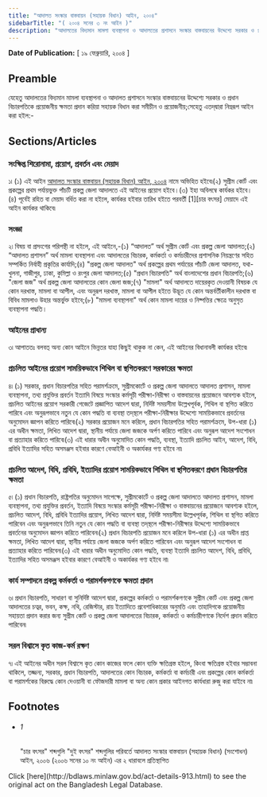 ```yaml
---
title: "আদালত সংস্কার বাস্তবায়ন (সহায়ক বিধান) আইন, ২০০৪"
sidebarTitle: "( ২০০৪ সনের ৩ নং আইন )"
description: "আদালতের বিদ্যমান মামলা ব্যবস্থাপনা ও আদালতের প্রশাসনে সংস্কার বাস্তবায়নের উদ্দেশ্যে সরকার ও প্রধান বিচারপতিকে প্রয়োজনীয় ক্ষমতা প্রদান করিয়া সহায়ক বিধান করার উদ্দেশ্যে প্রণীত আইন৷"
---
```


**Date of Publication:** [ ১৯ ফেব্রুয়ারি, ২০০৪ ]

## Preamble

যেহেতু আদালতের বিদ্যমান মামলা ব্যবস্থাপনা ও আদালত প্রশাসনে সংস্কার বাস্তবায়নের উদ্দেশ্যে সরকার ও প্রধান বিচারপতিকে প্রয়োজনীয় ক্ষমতা প্রদান করিয়া সহায়ক বিধান করা সমীচীন ও প্রয়োজনীয়;সেহেতু এতদ্‌দ্বারা নিম্নরূপ আইন করা হইল:-

## Sections/Articles

### সংক্ষিপ্ত শিরোনামা, প্রয়োগ, প্রবর্তন এবং মেয়াদ

১৷ (১) এই আইন [আদালত সংস্কার বাস্তবায়ন (সহায়ক বিধান) আইন, ২০০৪](/laws/act-913 "আদালত সংস্কার বাস্তবায়ন (সহায়ক বিধান) আইন, ২০০৪") নামে অভিহিত হইবে৷(২) সুপ্রীম কোর্ট এবং প্রকল্পের প্রথম পর্যায়ভুক্ত পাঁচটি প্রকল্প জেলা আদালতে এই আইনের প্রয়োগ হইবে।(৩) ইহা অবিলম্বে কার্যকর হইবে।(৪) পূর্বেই রহিত বা মেয়াদ বর্ধিত করা না হইলে, কার্যকর হইবার তারিখ হইতে পরবর্তী [1][চার বৎসর] মেয়াদে এই আইন কার্যকর থাকিবে৷

### সংজ্ঞা

২৷ বিষয় বা প্রসংগের পরিপন্থী না হইলে, এই আইনে,-(১) “আদালত” অর্থ সুপ্রীম কোর্ট এবং প্রকল্প জেলা আদালত;(২) “আদালত প্রশাসন” অর্থ মামলা ব্যবস্থাপনা এবং আদালতের বিচারক, কর্মকর্তা ও কর্মচারীদের প্রশাসনিক নিয়ন্ত্রণের সহিত সম্পর্কিত নির্বাহী প্রকৃতির কার্যাদি;(৪) "প্রকল্প জেলা আদালত" অর্থ প্রকল্পের প্রথম পর্যায়ের পাঁচটি জেলা আদালত, যথা- খুলনা, গাজীপুর, ঢাকা, কুমিল্লা ও রংপুর জেলা আদালত;(৫) "প্রধান বিচারপতি" অর্থ বাংলাদেশের প্রধান বিচারপতি;(৬) "জেলা জজ" অর্থ প্রকল্প জেলা আদালতের কোন জেলা জজ;(৭) "মামলা" অর্থ আদালতে দায়েরকৃত দেওয়ানী বিষয়ক যে কোন দরখাস্ত, মামলা বা আপীল, এবং অনুরূপ দরখাস্ত, মামলা বা আপীল হইতে উদ্ভূত যে কোন অন্তর্বর্তীকালীন দরখাস্ত বা বিবিধ মামলাও উহার অন্তর্ভুক্ত হইবে;(৮) "মামলা ব্যবস্থাপনা" অর্থ কোন মামলা দায়ের ও নিষ্পত্তির ক্ষেত্রে অনুসৃত ব্যবস্থাপনা পদ্ধতি।

### আইনের প্রাধান্য

৩৷ আপাততঃ বলবত্ অন্য কোন আইনে ভিন্নতর যাহা কিছুই থাকুক না কেন, এই আইনের বিধানাবলী কার্যকর হইবে৷

### প্রচলিত আইনের প্রয়োগ সাময়িকভাবে শিথিল বা স্থগিতকরণে সরকারের ক্ষমতা

৪৷ (১) সরকার, প্রধান বিচারপতির সহিত পরামর্শক্রমে, সুপ্রীমকোর্টে ও প্রকল্প জেলা আদালতে আদালত প্রশাসন, মামলা ব্যবস্থাপনা, তথ্য প্রযুক্তির প্রবর্তন ইত্যাদি বিষয়ে সংস্কার কর্মসূচী পরীক্ষা-নিরীক্ষা ও বাস্তবায়নের প্রয়োজনে আবশ্যক হইলে, প্রচলিত আইনের প্রয়োগ সরকারী গেজেটে প্রজ্ঞাপিত আদেশ দ্বারা, নির্দিষ্ট সময়সীমা উল্লেখপূর্বক, শিথিল বা স্থগিত করিতে পারিবে এবং অনুরূপভাবে নতুন যে কোন পদ্ধতি বা ব্যবস্থা তদ্‌স্থলে পরীক্ষা-নিরীক্ষার উদ্দেশ্যে সাময়িকভাবে প্রবর্তনের অনুমোদন জ্ঞাপন করিতে পারিবে৷(২) সরকার প্রয়োজন মনে করিলে, প্রধান বিচারপতির সহিত পরামর্শক্রমে, উপ-ধারা (১) এর অধীন ক্ষমতা, লিখিত আদেশ দ্বারা, স্থানীয় পর্যায়ে জেলা জজকে অর্পণ করিতে পারিবে এবং অনুরূপ আদেশ সংশোধন বা প্রত্যাহার করিতে পারিবে৷(৩) এই ধারার অধীন অনুমোদিত কোন পদ্ধতি, ব্যবস্থা, ইত্যাদি প্রচলিত আইন, আদেশ, বিধি, প্রবিধি ইত্যাদির সহিত অসমঞ্জস হইবার কারণে বেআইনী ও অকার্যকর গণ্য হইবে না৷

### প্রচলিত আদেশ, বিধি, প্রবিধি, ইত্যাদির প্রয়োগ সাময়িকভাবে শিথিল বা স্থগিতকরণে প্রধান বিচারপতির ক্ষমতা

৫৷ (১) প্রধান বিচারপতি, রাষ্ট্রপতির অনুমোদন সাপেক্ষে, সুপ্রীমকোর্টে ও প্রকল্প জেলা আদালতে আদালত প্রশাসন, মামলা ব্যবস্থাপনা, তথ্য প্রযুক্তির প্রবর্তন, ইত্যাদি বিষয়ে সংস্কার কর্মসূচী পরীক্ষা-নিরীক্ষা ও বাস্তবায়নের প্রয়োজনে আবশ্যক হইলে, প্রচলিত আদেশ, বিধি, প্রবিধি ইত্যাদির প্রয়োগ, লিখিত আদেশ দ্বারা, নির্দিষ্ট সময়সীমা উল্লেখপূর্বক, শিথিল বা স্থগিত করিতে পারিবেন এবং অনুরূপভাবে তিনি নতুন যে কোন পদ্ধতি বা ব্যবস্থা তদ্‌স্থলে পরীক্ষা-নিরীক্ষার উদ্দেশ্যে সাময়িকভাবে প্রবর্তনের অনুমোদন জ্ঞাপন করিতে পারিবেন৷(২) প্রধান বিচারপতি প্রয়োজন মনে করিলে উপ-ধারা (১) এর অধীন প্রাপ্ত ক্ষমতা, লিখিত আদেশ দ্বারা, স্থানীয় পর্যায়ে জেলা জজকে অর্পণ করিতে পারিবেন এবং অনুরূপ আদেশ সংশোধন বা প্রত্যাহার করিতে পারিবেন৷(৩) এই ধারার অধীন অনুমোদিত কোন পদ্ধতি, ব্যবস্থা ইত্যাদি প্রচলিত আদেশ, বিধি, প্রবিধি, ইত্যাদির সহিত অসমঞ্জস হইবার কারণে বেআইনী ও অকার্যকর গণ্য হইবে না৷

### কার্য সম্পাদনে প্রকল্প কর্মকর্তা ও পরামর্শকগণকে ক্ষমতা প্রদান

৬৷ প্রধান বিচারপতি, সাধারণ বা সুনির্দিষ্ট আদেশ দ্বারা, প্রকল্পের কর্মকর্তা ও পরামর্শকগণকে সুপ্রীম কোর্ট এবং প্রকল্প জেলা আদালতের চত্বর, ভবন, কক্ষ, নথি, রেজিস্টার, রায় ইত্যাদিতে প্রবেশাধিকারের অনুমতি এবং তাহাদিগকে প্রয়োজনীয় সহায়তা প্রদান করার জন্য সুপ্রীম কোর্ট ও প্রকল্প জেলা আদালতের বিচারক, কর্মকর্তা ও কর্মচারীগণকে নির্দেশ প্রদান করিতে পারিবেন৷

### সরল বিশ্বাসে কৃত কাজ-কর্ম রক্ষণ

৭৷ এই আইনের অধীন সরল বিশ্বাসে কৃত কোন কাজের ফলে কোন ব্যক্তি ক্ষতিগ্রস্ত হইলে, কিংবা ক্ষতিগ্রস্ত হইবার সম্ভাবনা থাকিলে, তজ্জন্য, সরকার, প্রধান বিচারপতি, আদালতের কোন বিচারক, কর্মকর্তা বা কর্মচারী এবং প্রকল্পের কোন কর্মকর্তা বা পরামর্শকের বিরুদ্ধে কোন দেওয়ানী বা ফৌজদারী মামলা বা অন্য কোন প্রকার আইনগত কার্যধারা রুজু করা যাইবে না৷

## Footnotes

- ###### 1

  "চার বৎসর" শব্দগুলি "দুই বৎসর" শব্দগুলির পরিবর্তে আদালত সংস্কার বাস্তবায়ন (সহায়ক বিধান) (সংশোধন) আইন, ২০০৬ (২০০৬ সনের ১০ নং আইন) এর ২ ধারাবলে প্রতিস্থাপিত

<Note>
  Click [here](http://bdlaws.minlaw.gov.bd/act-details-913.html) to see the original act on the Bangladesh Legal Database.
</Note>
